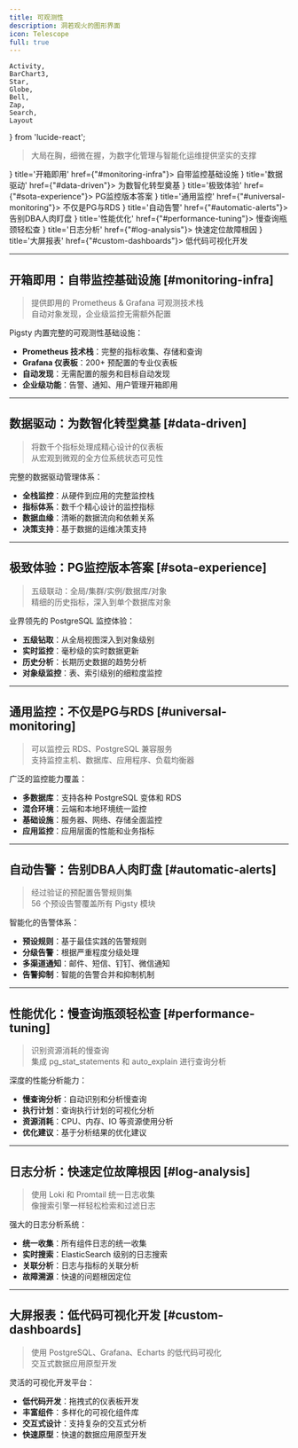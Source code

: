```yaml
---
title: 可观测性
description: 洞若观火的图形界面
icon: Telescope
full: true
---
```


    Activity,
    BarChart3,
    Star,
    Globe,
    Bell,
    Zap,
    Search,
    Layout
} from 'lucide-react';

> 大局在胸，细微在握，为数字化管理与智能化运维提供坚实的支撑

<Cards>
    <Card icon={<Activity className="text-blue-600"/>} title='开箱即用' href={"#monitoring-infra"}>
        自带监控基础设施
    </Card>
    <Card icon={<BarChart3 className="text-green-600"/>} title='数据驱动' href={"#data-driven"}>
        为数智化转型奠基
    </Card>
    <Card icon={<Star className="text-purple-600"/>} title='极致体验' href={"#sota-experience"}>
        PG监控版本答案
    </Card>
    <Card icon={<Globe className="text-orange-600"/>} title='通用监控' href={"#universal-monitoring"}>
        不仅是PG与RDS
    </Card>
    <Card icon={<Bell className="text-cyan-600"/>} title='自动告警' href={"#automatic-alerts"}>
        告别DBA人肉盯盘
    </Card>
    <Card icon={<Zap className="text-red-600"/>} title='性能优化' href={"#performance-tuning"}>
        慢查询瓶颈轻松查
    </Card>
    <Card icon={<Search className="text-violet-600"/>} title='日志分析' href={"#log-analysis"}>
        快速定位故障根因
    </Card>
    <Card icon={<Layout className="text-amber-600"/>} title='大屏报表' href={"#custom-dashboards"}>
        低代码可视化开发
    </Card>
</Cards>

--------

## 开箱即用：自带监控基础设施 [#monitoring-infra]

> 提供即用的 Prometheus & Grafana 可观测技术栈\
> 自动对象发现，企业级监控无需额外配置

Pigsty 内置完整的可观测性基础设施：

- **Prometheus 技术栈**：完整的指标收集、存储和查询
- **Grafana 仪表板**：200+ 预配置的专业仪表板
- **自动发现**：无需配置的服务和目标自动发现
- **企业级功能**：告警、通知、用户管理开箱即用

--------

## 数据驱动：为数智化转型奠基 [#data-driven]

> 将数千个指标处理成精心设计的仪表板\
> 从宏观到微观的全方位系统状态可见性

完整的数据驱动管理体系：

- **全栈监控**：从硬件到应用的完整监控栈
- **指标体系**：数千个精心设计的监控指标
- **数据血缘**：清晰的数据流向和依赖关系
- **决策支持**：基于数据的运维决策支持

--------

## 极致体验：PG监控版本答案 [#sota-experience]

> 五级联动：全局/集群/实例/数据库/对象\
> 精细的历史指标，深入到单个数据库对象

业界领先的 PostgreSQL 监控体验：

- **五级钻取**：从全局视图深入到对象级别
- **实时监控**：毫秒级的实时数据更新
- **历史分析**：长期历史数据的趋势分析
- **对象级监控**：表、索引级别的细粒度监控

--------

## 通用监控：不仅是PG与RDS [#universal-monitoring]

> 可以监控云 RDS、PostgreSQL 兼容服务\
> 支持监控主机、数据库、应用程序、负载均衡器

广泛的监控能力覆盖：

- **多数据库**：支持各种 PostgreSQL 变体和 RDS
- **混合环境**：云端和本地环境统一监控
- **基础设施**：服务器、网络、存储全面监控
- **应用监控**：应用层面的性能和业务指标

--------

## 自动告警：告别DBA人肉盯盘 [#automatic-alerts]

> 经过验证的预配置告警规则集\
> 56 个预设告警覆盖所有 Pigsty 模块

智能化的告警体系：

- **预设规则**：基于最佳实践的告警规则
- **分级告警**：根据严重程度分级处理
- **多渠道通知**：邮件、短信、钉钉、微信通知
- **告警抑制**：智能的告警合并和抑制机制

--------

## 性能优化：慢查询瓶颈轻松查 [#performance-tuning]

> 识别资源消耗的慢查询\
> 集成 pg_stat_statements 和 auto_explain 进行查询分析

深度的性能分析能力：

- **慢查询分析**：自动识别和分析慢查询
- **执行计划**：查询执行计划的可视化分析
- **资源消耗**：CPU、内存、IO 等资源使用分析
- **优化建议**：基于分析结果的优化建议

--------

## 日志分析：快速定位故障根因 [#log-analysis]

> 使用 Loki 和 Promtail 统一日志收集\
> 像搜索引擎一样轻松检索和过滤日志

强大的日志分析系统：

- **统一收集**：所有组件日志的统一收集
- **实时搜索**：ElasticSearch 级别的日志搜索
- **关联分析**：日志与指标的关联分析
- **故障溯源**：快速的问题根因定位

--------

## 大屏报表：低代码可视化开发 [#custom-dashboards]

> 使用 PostgreSQL、Grafana、Echarts 的低代码可视化\
> 交互式数据应用原型开发

灵活的可视化开发平台：

- **低代码开发**：拖拽式的仪表板开发
- **丰富组件**：多样化的可视化组件库
- **交互式设计**：支持复杂的交互式分析
- **快速原型**：快速的数据应用原型开发
